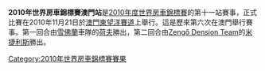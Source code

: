{{Unreferenced|time=2012-03-19T09:39:08+00:00 }}

'''2010年世界房車錦標賽澳門站'''是[[2010年度世界房車錦標賽|2010年度世界房車錦標賽]]的第十一站賽事，正式比賽在2010年11月21日於[[澳門|澳門]][[東望洋賽道|東望洋賽道]]上舉行。這是歷來第六次在澳門舉行賽事。第一回合由[[雪佛蘭|雪佛蘭]]車隊的[[荷夫|荷夫]]勝出，第二回合由[[Zengő_Dension_Team|Zengő Dension Team]]的[[米捷利斯|米捷利斯]]勝出。

{{WTCC-stub}}

{{WTCC race
|Name_of_race=世界房車錦標賽澳門站
|Year_of_race=2010
|Previous_race_in_season=[[2010年世界房車錦標賽日本站|2010年世界房車錦標賽日本站]]
|Next_race_in_season=[[2011年世界房車錦標賽巴西站|2011年世界房車錦標賽巴西站]]
|Previous_year's_race=[[2009年世界房車錦標賽澳門站|2009年世界房車錦標賽澳門站]]
|Next_year's_race=[[2011年世界房車錦標賽澳門站|2011年世界房車錦標賽澳門站]]
}}

[[Category:2010年世界房車錦標賽賽果|Category:2010年世界房車錦標賽賽果]]